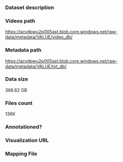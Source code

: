 ### Dataset description

### Videos path

https://acvdpwu2p005ast.blob.core.windows.net/raw-data/metadata/VALUE/video_db/

### Metadata path

https://acvdpwu2p005ast.blob.core.windows.net/raw-data/metadata/VALUE/txt_db/

### Data size

368.62 GB

### Files count

136K

### Annotationed?

### Visualization URL

### Mapping File